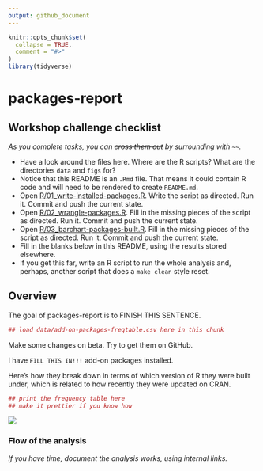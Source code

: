 ```yaml
---
output: github_document
---
```


<!-- README.md is generated from README.Rmd. Please edit that file -->

```r
knitr::opts_chunk$set(
  collapse = TRUE,
  comment = "#>"
)
library(tidyverse)
```

# packages-report

## Workshop challenge checklist

*As you complete tasks, you can ~~cross them out~~ by surrounding with `~~`.*

* Have a look around the files here. Where are the R scripts? What are the directories `data` and `figs` for?
* Notice that this README is an `.Rmd` file. That means it could contain R code and will need to be rendered to create `README.md`.
* Open [R/01_write-installed-packages.R](R/01_write-installed-packages.R). Write the script as directed. Run it. Commit and push the current state.
* Open [R/02_wrangle-packages.R](R/02_wrangle-packages.R). Fill in the missing pieces of the script as directed. Run it. Commit and push the current state.
* Open [R/03_barchart-packages-built.R](R/03_barchart-packages-built.R). Fill in the missing pieces of the script as directed. Run it. Commit and push the current state.
* Fill in the blanks below in this README, using the results stored elsewhere.
* If you get this far, write an R script to run the whole analysis and, perhaps, another script that does a `make clean` style reset.

## Overview

The goal of packages-report is to FINISH THIS SENTENCE.

```r
## load data/add-on-packages-freqtable.csv here in this chunk
```

Make some changes on beta. Try to get them on GitHub.

I have `FILL THIS IN!!!` add-on packages installed.

Here's how they break down in terms of which version of R they were built under, which is related to how recently they were updated on CRAN.

```r
## print the frequency table here
## make it prettier if you know how
```

![](figs/built-barchart.png)

### Flow of the analysis

*If you have time, document the analysis works, using internal links.*
